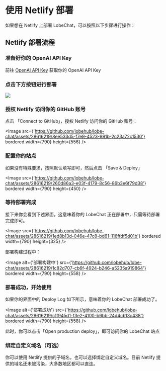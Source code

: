 
# 使用 Netlify 部署

如果想在 Netlify 上部署 LobeChat，可以按照以下步骤进行操作：

## Netlify 部署流程

<Steps>

### 准备好你的 OpenAI API Key

前往 [OpenAI API Key](https://platform.openai.com/account/api-keys) 获取你的 OpenAI API Key

### 点击下方按钮进行部署

[![][deploy-button-image]][deploy-link]

[deploy-button-image]: https://www.netlify.com/img/deploy/button.svg
[deploy-link]: https://app.netlify.com/start/deploy?repository=https://github.com/lobehub/lobe-chat

### 授权 Netlify 访问你的 GitHub 账号

点击 「Connect to GitHub」，授权 Netlify 访问你的 GitHub 账号：

<Image
  src={'https://github.com/lobehub/lobe-chat/assets/28616219/8ee533d5-f7e9-4523-991b-2c23a72c1530'}
  bordered
  width={790}
  height={556}
/>

### 配置你的站点

如果没有特殊要求，按照默认填写即可，然后点击 「Save & Deploy」

<Image
  src={'https://github.com/lobehub/lobe-chat/assets/28616219/260d86a3-e03f-4179-8c56-86b3e6f79d38'}
  bordered
  width={790}
  height={450}
/>

### 等待部署完成

接下来你会看到下述界面，这意味着你的 LobeChat 正在部署中，只需等待部署完成即可。

<Image
  src={'https://github.com/lobehub/lobe-chat/assets/28616219/1ed8b13d-046e-47c8-bd61-116ffdf5d01b'}
  bordered
  width={790}
  height={325}
/>

部署构建过程中：

<Image
  alt={'部署构建中'}
  src={'https://github.com/lobehub/lobe-chat/assets/28616219/1c82d707-cb6f-4924-b246-a5235a919864'}
  bordered
  width={790}
  height={558}
/>
### 部署成功，开始使用

如果你的界面中的 Deploy Log 如下所示，意味着你的 LobeChat 部署成功了。

<Image
  alt={'部署成功'}
  src={'https://github.com/lobehub/lobe-chat/assets/28616219/c1f945d1-f3e2-4100-b6bb-24d4cb13c438'}
  bordered
  width={790}
  height={558}
/>

此时，你可以点击「Open production deploy」，即可访问你的 LobeChat 站点

### 绑定自定义域名（可选）

你可以使用 Netlify 提供的子域名，也可以选择绑定自定义域名。目前 Netlify 提供的域名还未被污染，大多数地区都可以直连。

</Steps>
